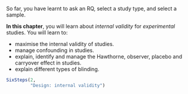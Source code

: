 ::: {.objectivesBox .objectives data-latex="{iconmonstr-target-4-240.png}"}
So far, you have learnt to ask an RQ, select a study type, and select a sample.
\smallskip

**In this chapter**, you will learn about *internal validity* for *experimental* studies. 
You will learn to:

* maximise the internal validity of studies.
* manage confounding in studies.
* explain, identify and manage the Hawthorne, observer, placebo and carryover effect in studies.
* explain different types of blinding.
:::


```r
SixSteps(2, 
         "Design: internal validity")
```